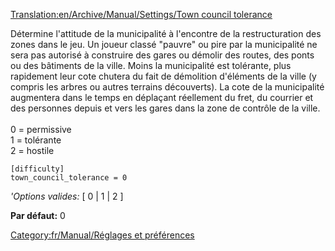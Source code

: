 [[Translation:en/Archive/Manual/Settings/Town council tolerance]]


Détermine l'attitude de la municipalité à l'encontre de la restructuration des zones dans le jeu. Un joueur classé "pauvre" ou pire par la municipalité ne sera pas autorisé à construire des gares ou démolir des routes, des ponts ou des bâtiments de la ville. Moins la municipalité est tolérante, plus rapidement leur cote chutera du fait de démolition d'éléments de la ville (y compris les arbres ou autres terrains découverts). La cote de la municipalité augmentera dans le temps en déplaçant réellement du fret, du courrier et des personnes depuis et vers les gares dans la zone de contrôle de la ville.<br><br>
0 = permissive<br>
1 = tolérante<br>
2 = hostile<br>

<pre>
[difficulty]
town_council_tolerance = 0
</pre>

'''Options valides:'' [ 0 | 1 | 2 ]

'''Par défaut:''' 0


[[Category:fr/Manual/Réglages et préférences]]